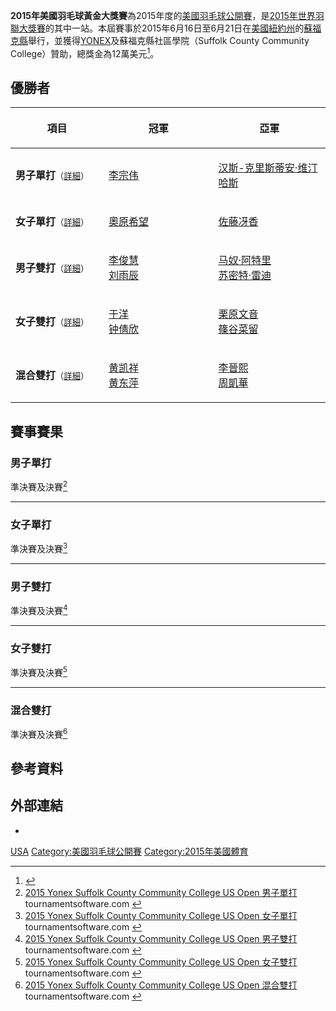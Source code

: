 {{noteTA|G1=Badminton}}
{{infobox badminton event
|name           = 2015年美國羽毛球黃金大獎賽
|image          = 
|size           = 
|caption        =
|dates          = 2015年6月16日－6月21日
|number_edition = 
|level          = 3A
|prize_money    = 12萬美元
|location       = {{USA}}[[蘇福克縣_(紐約州)|蘇福克縣]]
|venue          = [[蘇福克縣社區學院|蘇福克縣社區學院]]
|previous       = 2014年美國羽毛球黃金大獎賽 
|next           = 2016年美國羽毛球黃金大獎賽
}}
'''2015年美國羽毛球黃金大獎賽'''為2015年度的[[美國羽毛球公開賽|美國羽毛球公開賽]]，是[[2015年世界羽聯大獎賽|2015年世界羽聯大獎賽]]的其中一站。本屆賽事於2015年6月16日至6月21日在[[美國|美國]][[紐約州|紐約州]]的[[蘇福克縣_(紐約州)|蘇福克縣]]舉行，並獲得[[YONEX|YONEX]]及蘇福克縣社區學院（Suffolk County Community College）贊助，總獎金為12萬美元<ref>{{cite web|title=Invitation - 2015 Yonex Suffolk County Community College US Open|url=http://www.bwfbadminton.org/file.aspx?id=635083&dl=1|publisher=USA Badminton|accessdate=2015-06-21|archive-date=2016-03-05|archive-url=https://web.archive.org/web/20160305193842/http://www.bwfbadminton.org/file.aspx?id=635083&dl=1|dead-url=no}}{{en}}</ref>。

== 優勝者 ==
{| class=wikitable style="font-size:small"
!width="200"|項目
!width="250"|冠軍
!width="250"|亞軍
|-
|'''男子單打'''<small>（[[#男子單打|詳細]]）</small>
|{{flagicon|MAS}} [[李宗伟|李宗伟]]
|{{flagicon|DEN}} [[汉斯-克里斯蒂安·维汀哈斯|汉斯-克里斯蒂安·维汀哈斯]]
|-
|'''女子單打'''<small>（[[#女子單打|詳細]]）</small>
|{{flagicon|JPN}} [[奧原希望|奧原希望]]
|{{flagicon|JPN}} [[佐藤冴香|佐藤冴香]]
|-
|'''男子雙打'''<small>（[[#男子雙打|詳細]]）</small>
|{{flagicon|CHN}} [[李俊慧|李俊慧]]<br/>{{flagicon|CHN}} [[刘雨辰_(羽毛球运动员)|刘雨辰]]
|{{flagicon|IND}} [[马奴·阿特里|马奴·阿特里]]<br/>{{flagicon|IND}} [[苏密特·雷迪|苏密特·雷迪]]
|-
|'''女子雙打'''<small>（[[#女子雙打|詳細]]）</small>
|{{flagicon|CHN}} [[于洋_(羽毛球运动员)|于洋]]<br/>{{flagicon|CHN}} [[钟倩欣|钟倩欣]]
|{{flagicon|JPN}} [[栗原文音|栗原文音]]<br/>{{flagicon|JPN}} [[篠谷菜留|篠谷菜留]]
|-
|'''混合雙打'''<small>（[[#混合雙打|詳細]]）</small>
|{{flagicon|CHN}} [[黄凯祥|黄凯祥]]<br/>{{flagicon|CHN}} [[黄东萍|黄东萍]]
|{{flagicon|HKG}} [[李晉熙_(羽毛球運動員)|李晉熙]]<br/>{{flagicon|HKG}} [[周凱華|周凱華]]
|}

== 賽事賽果 ==
=== 男子單打 ===
;準決賽及決賽<ref name="MS">[http://bwf.tournamentsoftware.com/sport/draw.aspx?id=8F235FEF-DA5B-462F-B40B-7F61082DA3E9&draw=2 2015 Yonex Suffolk County Community College US Open 男子單打] tournamentsoftware.com {{en}}</ref>
{{4TeamBracket-Tennis3-v2
| team-width=200
| RD1-seed1=1
| RD1-team1={{flagicon|TPE}} [[周天成|周天成]]
| RD1-score1-1='''21
| RD1-score1-2=11
| RD1-score1-3=13
| RD1-seed2=3
| RD1-team2='''{{flagicon|DEN}} [[汉斯-克里斯蒂安·维汀哈斯|汉斯-克里斯蒂安·维汀哈斯]]
| RD1-score2-1=12
| RD1-score2-2='''21
| RD1-score2-3='''21

| RD1-seed3=16
| RD1-team3={{flagicon|IND}} [[塞·帕拉内斯·巴米迪帕提|塞·帕拉内斯·巴米迪帕提]]
| RD1-score3-1=9
| RD1-score3-2=17
| RD1-score3-3=
| RD1-seed4=
| RD1-team4='''{{flagicon|MAS}} [[李宗伟|李宗伟]]
| RD1-score4-1='''21
| RD1-score4-2='''21
| RD1-score4-3=

| RD2-seed1=3
| RD2-team1={{flagicon|DEN}} [[汉斯-克里斯蒂安·维汀哈斯|汉斯-克里斯蒂安·维汀哈斯]]
| RD2-score1-1=20
| RD2-score1-2=12
| RD2-score1-3=
| RD2-seed2=
| RD2-team2='''{{flagicon|MAS}} [[李宗伟|李宗伟]]
| RD2-score2-1='''22
| RD2-score2-2='''21
| RD2-score2-3=
}}
----

=== 女子單打 ===
;準決賽及決賽<ref name="WS">[http://bwf.tournamentsoftware.com/sport/draw.aspx?id=8F235FEF-DA5B-462F-B40B-7F61082DA3E9&draw=4 2015 Yonex Suffolk County Community College US Open 女子單打] tournamentsoftware.com {{en}}</ref>
{{4TeamBracket-Tennis3-v2
| team-width=200
| RD1-seed1=1
| RD1-team1='''{{flagicon|JPN}} [[奧原希望|奧原希望]]
| RD1-score1-1='''21
| RD1-score1-2='''21
| RD1-score1-3=
| RD1-seed2=4
| RD1-team2={{flagicon|JPN}} [[高橋沙也加|高橋沙也加]]
| RD1-score2-1=18
| RD1-score2-2=10
| RD1-score2-3=

| RD1-seed3=
| RD1-team3='''{{flagicon|JPN}} [[佐藤冴香|佐藤冴香]]
| RD1-score3-1=22
| RD1-score3-2='''21
| RD1-score3-3='''21
| RD1-seed4=2
| RD1-team4={{flagicon|JPN}} [[山口茜|山口茜]]
| RD1-score4-1='''24
| RD1-score4-2=11
| RD1-score4-3=8

| RD2-seed1=1
| RD2-team1='''{{flagicon|JPN}} [[奧原希望|奧原希望]]
| RD2-score1-1='''21
| RD2-score1-2='''21
| RD2-score1-3=
| RD2-seed2=
| RD2-team2={{flagicon|JPN}} [[佐藤冴香|佐藤冴香]]
| RD2-score2-1=16
| RD2-score2-2=14
| RD2-score2-3=
}}
----

=== 男子雙打 ===
;準決賽及決賽<ref name="MD">[http://bwf.tournamentsoftware.com/sport/draw.aspx?id=8F235FEF-DA5B-462F-B40B-7F61082DA3E9&draw=6 2015 Yonex Suffolk County Community College US Open 男子雙打] tournamentsoftware.com {{en}}</ref>
{{4TeamBracket-Tennis3-v2
| team-width=200
| RD1-seed1=
| RD1-team1='''{{flagicon|CHN}} [[李俊慧|李俊慧]]<br/> {{flagicon|CHN}} [[刘雨辰_(羽毛球运动员)|刘雨辰]]
| RD1-score1-1='''21
| RD1-score1-2=18
| RD1-score1-3='''21
| RD1-seed2=
| RD1-team2={{flagicon|JPN}} [[保木卓朗|保木卓朗]]<br/> {{flagicon|JPN}} [[小林優吾|小林優吾]]
| RD1-score2-1=17
| RD1-score2-2='''21
| RD1-score2-3=11

| RD1-seed3=4
| RD1-team3={{flagicon|JPN}} [[嘉村健士|嘉村健士]]<br/> {{flagicon|JPN}} [[園田啟悟|園田啟悟]]
| RD1-score3-1=17
| RD1-score3-2=17
| RD1-score3-3=
| RD1-seed4=
| RD1-team4='''{{flagicon|IND}} [[马奴·阿特里|马奴·阿特里]]<br/> {{flagicon|IND}} [[苏密特·雷迪|苏密特·雷迪]]
| RD1-score4-1='''21
| RD1-score4-2='''21
| RD1-score4-3=

| RD2-seed1=
| RD2-team1='''{{flagicon|CHN}} [[李俊慧|李俊慧]]<br/> {{flagicon|CHN}} [[刘雨辰_(羽毛球运动员)|刘雨辰]]
| RD2-score1-1='''21
| RD2-score1-2='''21
| RD2-score1-3=
| RD2-seed2=
| RD2-team2={{flagicon|IND}} [[马奴·阿特里|马奴·阿特里]]<br/> {{flagicon|IND}} [[苏密特·雷迪|苏密特·雷迪]]
| RD2-score2-1=12
| RD2-score2-2=16
| RD2-score2-3=
}}
----

=== 女子雙打 ===
;準決賽及決賽<ref name="WD">[http://bwf.tournamentsoftware.com/sport/draw.aspx?id=8F235FEF-DA5B-462F-B40B-7F61082DA3E9&draw=8 2015 Yonex Suffolk County Community College US Open 女子雙打] tournamentsoftware.com {{en}}</ref>
{{4TeamBracket-Tennis3-v2
| team-width=200
| RD1-seed1=
| RD1-team1='''{{flagicon|JPN}} [[栗原文音|栗原文音]]<br/> {{flagicon|JPN}} [[篠谷菜留|篠谷菜留]]
| RD1-score1-1='''21
| RD1-score1-2='''21
| RD1-score1-3=
| RD1-seed2=4
| RD1-team2={{flagicon|IND}} [[瓦拉·古塔|瓦拉·古塔]]<br/> {{flagicon|IND}} [[阿什维尼·蓬纳帕|阿什维尼·蓬纳帕]]
| RD1-score2-1=17
| RD1-score2-2=11
| RD1-score2-3=

| RD1-seed3=
| RD1-team3={{flagicon|JPN}} [[福万尚子|福万尚子]]<br/> {{flagicon|JPN}} [[與猶胡桃|與猶胡桃]]
| RD1-score3-1=18
| RD1-score3-2=5
| RD1-score3-3=
| RD1-seed4=5
| RD1-team4='''{{flagicon|CHN}} [[于洋_(羽毛球运动员)|于洋]]<br/> {{flagicon|CHN}} [[钟倩欣|钟倩欣]]
| RD1-score4-1='''21
| RD1-score4-2='''21
| RD1-score4-3=

| RD2-seed1=
| RD2-team1={{flagicon|JPN}} [[栗原文音|栗原文音]]<br/> {{flagicon|JPN}} [[篠谷菜留|篠谷菜留]]
| RD2-score1-1=14
| RD2-score1-2=10
| RD2-score1-3=
| RD2-seed2=5
| RD2-team2='''{{flagicon|CHN}} [[于洋_(羽毛球运动员)|于洋]]<br/> {{flagicon|CHN}} [[钟倩欣|钟倩欣]]
| RD2-score2-1='''21
| RD2-score2-2='''21
| RD2-score2-3=
}}
----

=== 混合雙打 ===
;準決賽及決賽<ref name="XD">[http://bwf.tournamentsoftware.com/sport/draw.aspx?id=8F235FEF-DA5B-462F-B40B-7F61082DA3E9&draw=10 2015 Yonex Suffolk County Community College US Open 混合雙打] tournamentsoftware.com {{en}}</ref>
{{4TeamBracket-Tennis3-v2
| team-width=200
| RD1-seed1=1
| RD1-team1={{flagicon|GER}} [[麦克·福克斯|麦克·福克斯]]<br/> {{flagicon|GER}} [[比尔吉德·迈克斯|比尔吉德·迈克斯]]
| RD1-score1-1=13
| RD1-score1-2='''21
| RD1-score1-3=15
| RD1-seed2=
| RD1-team2='''{{flagicon|CHN}} [[黄凯祥|黄凯祥]]<br/> {{flagicon|CHN}} [[黄东萍|黄东萍]]
| RD1-score2-1='''21
| RD1-score2-2=12
| RD1-score2-3='''21

| RD1-seed3=3
| RD1-team3={{flagicon|NED}} [[雅高·阿伦斯|雅高·阿伦斯]]<br/> {{flagicon|NED}} [[塞莱娜·皮克|塞莱娜·皮克]]
| RD1-score3-1=19
| RD1-score3-2=17
| RD1-score3-3=
| RD1-seed4=2
| RD1-team4='''{{flagicon|HKG}} [[李晉熙_(羽毛球運動員)|李晉熙]]<br/> {{flagicon|HKG}} [[周凱華|周凱華]]
| RD1-score4-1='''21
| RD1-score4-2='''21
| RD1-score4-3=

| RD2-seed1=
| RD2-team1='''{{flagicon|CHN}} [[黄凯祥|黄凯祥]]<br/> {{flagicon|CHN}} [[黄东萍|黄东萍]]
| RD2-score1-1='''21
| RD2-score1-2='''21
| RD2-score1-3=
| RD2-seed2=2
| RD2-team2={{flagicon|HKG}} [[李晉熙_(羽毛球運動員)|李晉熙]]<br/> {{flagicon|HKG}} [[周凱華|周凱華]]
| RD2-score2-1=15
| RD2-score2-2=14
| RD2-score2-3=
}}

== 參考資料 ==
{{Reflist}}

== 外部連結 ==
*{{official|http://www.usabadminton.org}}{{en}}

{{2015年世界羽聯大獎賽}}

[[Category:2015年世界羽聯大獎賽|USA]]
[[Category:美國羽毛球公開賽|Category:美國羽毛球公開賽]]
[[Category:2015年美國體育|Category:2015年美國體育]]